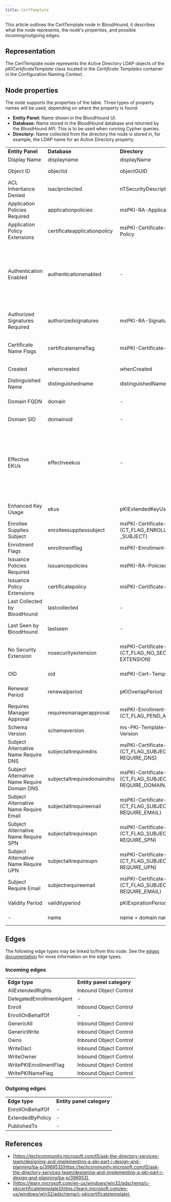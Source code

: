 ```yaml
---
title: CertTemplate
---
```


This article outlines the CertTemplate node in BloodHound, it describes what the node represents, the node's properties, and possible incoming/outgoing edges.

## Representation

The CertTemplate node represents the Active Directory LDAP objects of the _pKICertificateTemplate_ class located in the _Certificate Templates_ container in the Configuration Naming Context.

## Node properties

The node supports the properties of the table. Three types of property names will be used, depending on where the property is found:

* **Entity Panel:** Name shown in the BloodHound UI.
* **Database:** Name stored in the BloodHound database and returned by the BloodHound API. This is to be used when running Cypher queries.
* **Directory:** Name collected from the directory the node is stored in, for example, the LDAP name for an Active Directory property.

|     |     |     |     |
| --- | --- | --- | --- |
| **Entity Panel** | **Database** | **Directory** | **Description** |
| Display Name | displayname | displayName | The display name of the object. |
| Object ID | objectid | objectGUID | The object's unique identifier in the directory. |
| ACL Inheritance Denied | isaclprotected | nTSecurityDescriptor | Whether inherited permissions (ACEs) from containers are blocked on this object. |
| Application Policies Required | applicationpolicies | msPKI-RA-Application-Policies | The required RA application policy EKU in the counter signatures of certificate requests. |
| Application Policy Extensions | certificateapplicationpolicy | msPKI-Certificate-Application-Policy | List of EKUs that might go into issued certificates (see Effective EKUs). |
| Authentication Enabled | authenticationenabled | -   | Whether the certificate can be used for authentication. See this blog post for more details on how it is calculated: [https://posts.specterops.io/adcs-attack-paths-in-bloodhound-part-1-799f3d3b03cf](https://posts.specterops.io/adcs-attack-paths-in-bloodhound-part-1-799f3d3b03cf) |
| Authorized Signatures Required | authorizedsignatures | msPKI-RA-Signature | Specifies the number of enrollment registration authority signatures that are required in an enrollment request. |
| Certificate Name Flags | certificatenameflag | msPKI-Certificate-Name-Flag | Contains the flags related to constructing the Subject and Subject Alternative Name in an issued certificate. |
| Created | whencreated | whenCreated | When the object was created in the directory. |
| Distinguished Name | distinguishedname | distinguishedName | The name of the object and its location in AD. |
| Domain FQDN | domain | -   | The fully qualified domain name (FQDN) of the domain the object belongs to. |
| Domain SID | domainsid | -   | The SID of the domain the object belongs to. |
| Effective EKUs | effectiveekus | -   | The list EKUs that will be in the Enhanced Key Usage (2.5.29.37) property of issued certificates. <br/><br/>It will contain the EKUs of msPKI-Certificate-Application-Policy by default. It will contain the EKUs of pKIExtendedKeyUsage instead if the schema version is 1 and pKIExtendedKeyUsage is not empty. |
| Enhanced Key Usage | ekus | pKIExtendedKeyUsage | List of EKUs that might go into issued certificates (see Effective EKUs). |
| Enrollee Supplies Subject | enrolleesuppliessubject | msPKI-Certificate-Name-Flag (CT\_FLAG\_ENROLLEE_SUPPLIES  <br/>_SUBJECT) | Whether the certificate template requires the enrollee to supply the Subject Alternative Name data. |
| Enrollment Flags | enrollmentflag | msPKI-Enrollment-Flag | Contains enrollment-related flags. |
| Issuance Policies Required | issuancepolicies | msPKI-RA-Policies | Contains the list of required policy OIDs from those who sign enrollment requests. |
| Issuance Policy Extensions | certificatepolicy | msPKI-Certificate-Policy | List of issuance polices that are included in issued certificates. |
| Last Collected by BloodHound | lastcollected | -   | The most recent time the object was collected and ingested in BloodHound. |
| Last Seen by BloodHound | lastseen | -   | The most recent time the object or a reference to it was collected and ingested in BloodHound. |
| No Security Extension | nosecurityextension | msPKI-Certificate-Name-Flag (CT\_FLAG\_NO\_SECURITY\_  <br/>EXTENSION) | Whether issued certificates will include a certificate extension (SID of the enrollee), which may be required for authentication. |
| OID | oid | msPKI-Cert-Template-OID | Specifies the object identifier of the certificate template. |
| Renewal Period | renewalperiod | pKIOverlapPeriod | The period by which issued certificates should be renewed before they expire. |
| Requires Manager Approval | requiresmanagerapproval | msPKI-Enrollment-Flag (CT\_FLAG\_PEND\_ALL\_REQUESTS) | Whether certificate requests will require manager approval. |
| Schema Version | schemaversion | ms-PKI-Template-Schema-Version | The schema version of the certificate template. |
| Subject Alternative Name Require DNS | subjectaltrequiredns | msPKI-Certificate-Name-Flag (CT\_FLAG\_SUBJECT\_ALT\_  <br/>REQUIRE_DNS) | Whether the certificate template requires the DNS name of the subject for the Subject Alternative Name. |
| Subject Alternative Name Require Domain DNS | subjectaltrequiredomaindns | msPKI-Certificate-Name-Flag (CT\_FLAG\_SUBJECT\_ALT\_  <br/>REQUIRE\_DOMAIN\_DNS) | Whether the certificate template requires the domain DNS name of the subject for the Subject Alternative Name. |
| Subject Alternative Name Require Email | subjectaltrequireemail | msPKI-Certificate-Name-Flag (CT\_FLAG\_SUBJECT\_ALT\_  <br/>REQUIRE_EMAIL) | Whether the certificate template requires the email of the subject for the Subject Alternative Name. |
| Subject Alternative Name Require SPN | subjectaltrequirespn | msPKI-Certificate-Name-Flag (CT\_FLAG\_SUBJECT\_ALT\_  <br/>REQUIRE_SPN) | Whether the certificate template requires the UPN (yes, not the SPN) of the subject for the Subject Alternative Name. |
| Subject Alternative Name Require UPN | subjectaltrequireupn | msPKI-Certificate-Name-Flag (CT\_FLAG\_SUBJECT\_ALT\_  <br/>REQUIRE_UPN) | Whether the certificate template requires the UPN of the subject for the Subject Alternative Name. |
| Subject Require Email | subjectrequireemail | msPKI-Certificate-Name-Flag (CT\_FLAG\_SUBJECT_  <br/>REQUIRE_EMAIL) | Whether the certificate template requires the email of the subject. |
| Validity Period | validityperiod | pKIExpirationPeriod | The validity period for issued certificates. |
| -   | name | name + domain name | Name of the object + @ + the name of the domain. |

## Edges

The following edge types may be linked to/from this node. See the [edges documentation](/resources/edges) for more information on the edge types.

### Incoming edges

|     |     |
| --- | --- |
| **Edge type** | **Entity panel category** |
| AllExtendedRights | Inbound Object Control |
| DelegatedEnrollmentAgent | -   |
| Enroll | Inbound Object Control |
| EnrollOnBehalfOf | -   |
| GenericAll | Inbound Object Control |
| GenericWrite | Inbound Object Control |
| Owns | Inbound Object Control |
| WriteDacl | Inbound Object Control |
| WriteOwner | Inbound Object Control |
| WritePKIEnrollmentFlag | Inbound Object Control |
| WritePKINameFlag | Inbound Object Control |

### Outgoing edges

|     |     |
| --- | --- |
| **Edge type** | **Entity panel category** |
| EnrollOnBehalfOf | -   |
| ExtendedByPolicy | -   |
| PublishedTo | -   |

## References

* [https://techcommunity.microsoft.com/t5/ask-the-directory-services-team/designing-and-implementing-a-pki-part-i-design-and-planning/ba-p/396953](https://techcommunity.microsoft.com/t5/ask-the-directory-services-team/designing-and-implementing-a-pki-part-i-design-and-planning/ba-p/396953) 
* [https://learn.microsoft.com/en-us/windows/win32/adschema/c-pkicertificatetemplate](https://learn.microsoft.com/en-us/windows/win32/adschema/c-pkicertificatetemplate) 

